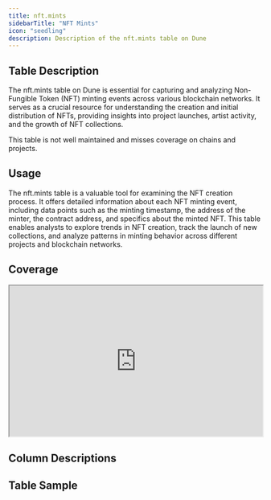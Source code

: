 ```yaml
---
title: nft.mints
sidebarTitle: "NFT Mints"
icon: "seedling"
description: Description of the nft.mints table on Dune
---
```


## Table Description

The nft.mints table on Dune is essential for capturing and analyzing Non-Fungible Token (NFT) minting events across various blockchain networks. It serves as a crucial resource for understanding the creation and initial distribution of NFTs, providing insights into project launches, artist activity, and the growth of NFT collections.

<Warning>
    This table is not well maintained and misses coverage on chains and projects.
</Warning>

## Usage

The nft.mints table is a valuable tool for examining the NFT creation process. It offers detailed information about each NFT minting event, including data points such as the minting timestamp, the address of the minter, the contract address, and specifics about the minted NFT. This table enables analysts to explore trends in NFT creation, track the launch of new collections, and analyze patterns in minting behavior across different projects and blockchain networks.

## Coverage 

<div>
  <iframe
    src="https://dune.com/embeds/4009897/6750923/" 
    width="100%"
    height="300px"
  ></iframe>
</div>

## Column Descriptions


<ColumnDescriptions tableSchema="nft" tableName="mints" />

## Table Sample


<TableSample tableSchema="nft" tableName="mints" />